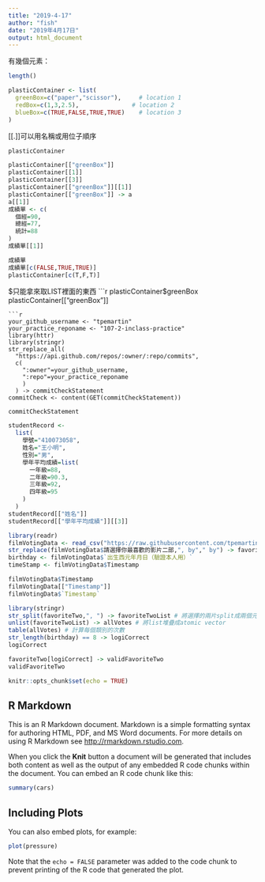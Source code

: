 ```yaml
---
title: "2019-4-17"
author: "fish"
date: "2019年4月17日"
output: html_document
---
```


有幾個元素：
```r
length()
```
```r
plasticContainer <- list(
  greenBox=c("paper","scissor"),     # location 1
  redBox=c(1,3,2.5),               # location 2
  blueBox=c(TRUE,FALSE,TRUE,TRUE)    # location 3
)
```
[[.]]可以用名稱或用位子順序
```r
plasticContainer

plasticContainer[["greenBox"]] 
plasticContainer[[1]]
plasticContainer[[3]]
plasticContainer[["greenBox"]][[1]]
plasticContainer[["greenBox"]] -> a
a[[1]]
成績單 <- c(
  個經=90,
  總經=77,
  統計=88
)
成績單[[1]]
```

```r
成績單
成績單[c(FALSE,TRUE,TRUE)]
plasticContainer[c(T,F,T)]
```
$只能拿來取LIST裡面的東西
```r
plasticContainer$greenBox
plasticContainer[["greenBox"]]
```
```r
your_github_username <- "tpemartin"
your_practice_reponame <- "107-2-inclass-practice"
library(httr)
library(stringr)
str_replace_all(
  "https://api.github.com/repos/:owner/:repo/commits",
  c(
    ":owner"=your_github_username,
    ":repo"=your_practice_reponame
    )
  ) -> commitCheckStatement
commitCheck <- content(GET(commitCheckStatement))
```

```r
commitCheckStatement
```

```r
studentRecord <-
  list(
    學號="410073058",
    姓名="王小明",
    性別="男",
    學年平均成績=list(
      一年級=88,
      二年級=90.3,
      三年級=92,
      四年級=95
    )
  )
studentRecord[["姓名"]]
studentRecord[["學年平均成績"]][[3]]

```

```r
library(readr)
filmVotingData <- read_csv("https://raw.githubusercontent.com/tpemartin/github-data/master/podcastcompetition3.csv")
str_replace(filmVotingData$請選擇你最喜歡的影片二部,", by"," by") -> favoriteTwo
birthday <- filmVotingData$`出生西元年月日（驗證本人用）`
timeStamp <- filmVotingData$Timestamp
```

```r
filmVotingData$Timestamp
filmVotingData[["Timestamp"]]
filmVotingData$`Timestamp`
```

```r
library(stringr)
str_split(favoriteTwo,", ") -> favoriteTwoList # 將選擇的兩片split成兩個元素
unlist(favoriteTwoList) -> allVotes # 將list堆疊成atomic vector
table(allVotes) # 計算每個類別的次數
str_length(birthday) == 8 -> logiCorrect
logiCorrect
```

```r
favoriteTwo[logiCorrect] -> validFavoriteTwo
validFavoriteTwo
```


```r
knitr::opts_chunk$set(echo = TRUE)
```

## R Markdown

This is an R Markdown document. Markdown is a simple formatting syntax for authoring HTML, PDF, and MS Word documents. For more details on using R Markdown see <http://rmarkdown.rstudio.com>.

When you click the **Knit** button a document will be generated that includes both content as well as the output of any embedded R code chunks within the document. You can embed an R code chunk like this:

```r
summary(cars)
```

## Including Plots

You can also embed plots, for example:

```r
plot(pressure)
```

Note that the `echo = FALSE` parameter was added to the code chunk to prevent printing of the R code that generated the plot.
